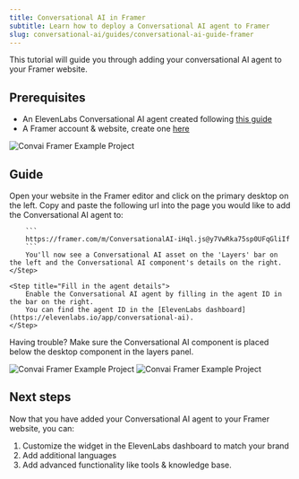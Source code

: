 ```yaml
---
title: Conversational AI in Framer
subtitle: Learn how to deploy a Conversational AI agent to Framer
slug: conversational-ai/guides/conversational-ai-guide-framer
---
```


This tutorial will guide you through adding your conversational AI agent to your Framer website.

## Prerequisites

- An ElevenLabs Conversational AI agent created following [this guide](/docs/conversational-ai/quickstart)
- A Framer account & website, create one [here](https://framer.com)

<Frame background="subtle">
  <img alt="Convai Framer Example Project" src="/assets/images/framer.png" />
</Frame>

## Guide

<Steps>
    <Step title="Visit your Framer editor">
        Open your website in the Framer editor and click on the primary desktop on the left.
    </Step>
    <Step title="Add the Conversational AI component">
        Copy and paste the following url into the page you would like to add the Conversational AI agent to:

        ```
        https://framer.com/m/ConversationalAI-iHql.js@y7VwRka75sp0UFqGliIf
        ```
        You'll now see a Conversational AI asset on the 'Layers' bar on the left and the Conversational AI component's details on the right.
    </Step>

    <Step title="Fill in the agent details">
        Enable the Conversational AI agent by filling in the agent ID in the bar on the right.
        You can find the agent ID in the [ElevenLabs dashboard](https://elevenlabs.io/app/conversational-ai).
    </Step>

</Steps>

Having trouble? Make sure the Conversational AI component is placed below the desktop component in the layers panel.

<Frame background="subtle">
  <img alt="Convai Framer Example Project" src="/assets/images/layers.png" />
</Frame>

<Frame background="subtle">
  <img alt="Convai Framer Example Project" src="/assets/images/conversational-ai-agent-id.png" />
</Frame>

## Next steps

Now that you have added your Conversational AI agent to your Framer website, you can:

1. Customize the widget in the ElevenLabs dashboard to match your brand
2. Add additional languages
3. Add advanced functionality like tools & knowledge base.
